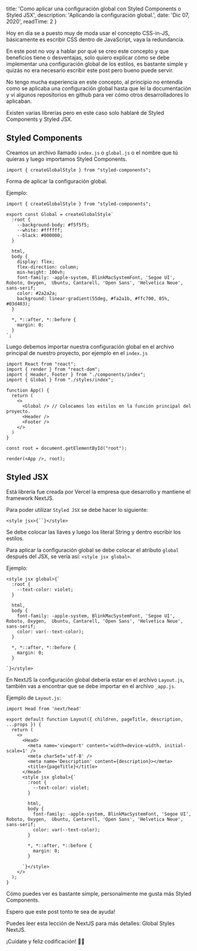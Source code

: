 
  title: 'Como aplicar una configuración global con Styled Components o Styled JSX',
  description: 'Aplicando la configuración global.',
  date: 'Dic 07, 2020',
  readTime: 2
}


Hoy en día se a puesto muy de moda usar el concepto CSS-in-JS, básicamente es escribir CSS dentro de JavaScript, vaya la redundancia.

En este post no voy a hablar por qué se creo este concepto y que beneficios tiene o desventajas, solo quiero explicar cómo se debe implementar una configuración global de los estilos, es bastante simple y quizás no era necesario escribir este post pero bueno puede servir.

No tengo mucha experiencia en este concepto, al principio no entendía como se aplicaba una configuración global hasta que leí la documentación y vi algunos repositorios en github para ver cómo otros desarrolladores lo aplicaban.

Existen varias librerías pero en este caso solo hablaré de Styled Components y Styled JSX.

## Styled Components

Creamos un archivo llamado `index.js` o `global.js` o el nombre que tú quieras y luego importamos Styled Components.

```JS
import { createGlobalStyle } from "styled-components";
```
Forma de aplicar la configuración global.

Ejemplo:

```JS
import { createGlobalStyle } from "styled-components";

export const Global = createGlobalStyle`
  :root {
    --background-body: #f5f5f5;
    --white: #ffffff;
    --black: #000000;
  }

  html,
  body {
    display: flex;
    flex-direction: column;
    min-height: 100vh;
    font-family: -apple-system, BlinkMacSystemFont, 'Segoe UI', Roboto, Oxygen,  Ubuntu, Cantarell, 'Open Sans', 'Helvetica Neue', sans-serif;
    color: #2a2a2a;
    background: linear-gradient(55deg, #fa2a1b, #ffc700, 85%, #03d403);
  }

  *, *::after, *::before {
    margin: 0;
  }
`;
```
Luego debemos importar nuestra configuración global en el archivo principal de nuestro proyecto, por ejemplo en el `index.js`

```JS
import React from "react";
import { render } from "react-dom";
import { Header, Footer } from "./components/index";
import { Global } from "./styles/index";

function App() {
  return (
    <>
      <Global /> // Colocamos los estilos en la función principal del proyecto.
      <Header />
      <Footer />
    </>
  )
}

const root = document.getElementById("root");

render(<App />, root);
```

## Styled JSX
Está librería fue creada por Vercel la empresa que desarrollo y mantiene el framework NextJS.

Para poder utilizar `Styled JSX` se debe hacer lo siguiente:

```JS
<style jsx>{``}</style>
```

Se debe colocar las llaves y luego los literal String y dentro escribir los estilos.

Para aplicar la configuración global se debe colocar el atributo `global` después del JSX, se vería así: `<style jsx global>`.

Ejemplo:

```JS
<style jsx global>{`
  :root {
    --text-color: violet;
  }

  html,
  body {
    font-family: -apple-system, BlinkMacSystemFont, 'Segoe UI', Roboto, Oxygen,  Ubuntu, Cantarell, 'Open Sans', 'Helvetica Neue', sans-serif;
    color: var(--text-color);
  }

  *, *::after, *::before {
    margin: 0;
  }

`}</style>
```

En NextJS la configuración global debería estar en el archivo `Layout.js`, también vas a encontrar que se debe importar en el archivo `_app.js`.

Ejemplo de `Layout.js`:

```JS
import Head from 'next/head'

export default function Layout({ children, pageTitle, description, ...props }) {
  return (
    <>
      <Head>
        <meta name='viewport' content='width=device-width, initial-scale=1' />
        <meta charSet='utf-8' />
        <meta name='Description' content={description}></meta>
        <title>{pageTitle}</title>
      </Head>
      <style jsx global>{`
        :root {
          --text-color: violet;
        }

        html,
        body {
          font-family: -apple-system, BlinkMacSystemFont, 'Segoe UI', Roboto, Oxygen,  Ubuntu, Cantarell, 'Open Sans', 'Helvetica Neue', sans-serif;
          color: var(--text-color);
        }

        *, *::after, *::before {
          margin: 0;
        }

      `}</style>
    </>
  );
}
```

Cómo puedes ver es bastante simple, personalmente me gusta más Styled Components.

Espero que este post tonto te sea de ayuda!

Puedes leer esta lección de NextJS para más detalles: Global Styles NextJS.

¡Cuídate y feliz codificación! 👍🏻